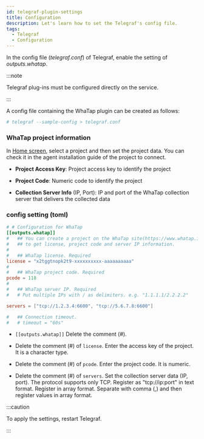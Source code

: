 ```yaml
---
id: telegraf-plugin-settings
title: Configuration
description: Let's learn how to set the Telegraf's config file.
tags:
  - Telegraf
  - Configuration
---
```


In the config file (_telegraf.conf_) of Telegraf, enable the setting of _outputs.whatap_.

:::note

Telegraf plug-ins must be configured directly on the service.

:::

A config file containing the WhaTap plugin can be created as follows:

```bash title=SH
# telegraf --sample-config > telegraf.conf
```

### WhaTap project information

In [Home screen](https://service.whatap.io/), select a project and then set the project data. You can check it in the agent installation guide of the project to connect.

-   **Project Access Key**: Project access key to identify the project

-   **Project Code**: Numeric code to identify the project

-   **Collection Server Info** (IP, Port): IP and port of the WhaTap collection server that delivers the collected data

### config setting (toml)

```toml title='/etc/telegraf/telegraf.conf'
# # Configuration for WhaTap
[[outputs.whatap]]
#   ## You can create a project on the WhaTap site(https://www.whatap.io)
#   ## to get license, project code and server IP information.
#
#   ## WhaTap license. Required
license = "x2tggtnopk2t9-xxxxxxxxxx-aaaaaaaaaa"
#
#   ## WhaTap project code. Required
pcode = 118
#
#   ## WhaTap server IP. Required
#   # Put multiple IPs with / as delimiters. e.g. "1.1.1.1/2.2.2.2"

servers = ["tcp://1.2.3.4:6600", "tcp://5.6.7.8:6600"]

#   ## Connection timeout.
#   # timeout = "60s"
```

-   `[[outputs.whatap]]` Delete the comment (#).

-   Delete the comment (#) of `license`. Enter the access key of the project. It is a character type.

-   Delete the comment (#) of `pcode`. Enter the project code. It is numeric.

-   Delete the comment (#) of `servers`. Set the collection server data (IP, port). The protocol supports only TCP. Register as "tcp://ip:port" in text format. Register in array format. Separate with comma (,) and then register values in array format.

:::caution

To apply the settings, restart Telegraf.

:::
